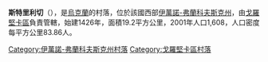 {{coord|48|40|52|N|25|33|42|E|scale:30000|display=title}}

'''斯特里利切'''（{{lang-uk|Стрільче}}），是[[烏克蘭|烏克蘭]]的村落，位於該國西部[[伊萬諾-弗蘭科夫斯克州|伊萬諾-弗蘭科夫斯克州]]，由[[戈羅堅卡區|戈羅堅卡區]]負責管轄，始建1426年，面積19.2平方公里，2001年人口1,608，人口密度每平方公里83.86人。

{{DEFAULTSORT:Стрільче (Городенківський район)}}
[[Category:伊萬諾-弗蘭科夫斯克州村落|Category:伊萬諾-弗蘭科夫斯克州村落]]
[[Category:戈羅堅卡區村落|Category:戈羅堅卡區村落]]


{{IvanoFrankivsk-geo-stub}}